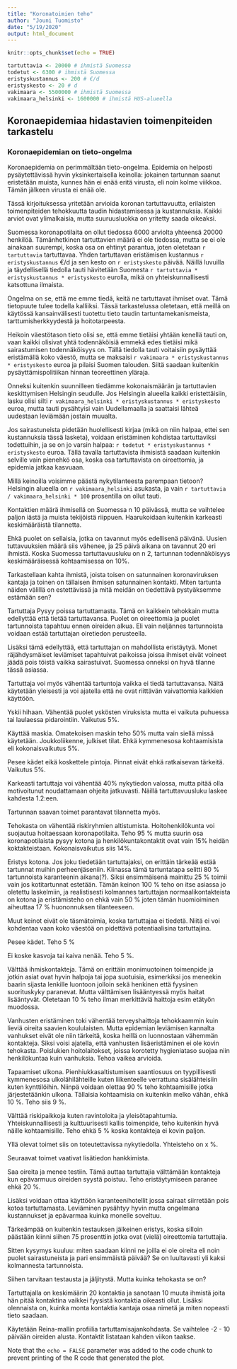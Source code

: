 ```yaml
---
title: "Koronatoimien teho"
author: "Jouni Tuomisto"
date: "5/19/2020"
output: html_document
---
```


```r
knitr::opts_chunk$set(echo = TRUE)

tartuttavia <- 20000 # ihmistä Suomessa
todetut <- 6300 # ihmistä Suomessa
eristyskustannus <- 200 # €/d
eristyskesto <- 20 # d
vakimaara <- 5500000 # ihmistä Suomessa
vakimaara_helsinki <- 1600000 # ihmistä HUS-alueella

```

## Koronaepidemiaa hidastavien toimenpiteiden tarkastelu

### Koronaepidemian on tieto-ongelma

Koronaepidemia on perimmältään tieto-ongelma. Epidemia on helposti pysäytettävissä hyvin yksinkertaisella keinolla: jokainen tartunnan saanut eristetään muista, kunnes hän ei enää eritä virusta, eli noin kolme viikkoa. Tämän jälkeen virusta ei enää ole.

Tässä kirjoituksessa yritetään arvioida koronan tartuttavuutta, erilaisten toimenpiteiden tehokkuutta taudin hidastamisessa ja kustannuksia. Kaikki arviot ovat ylimalkaisia, mutta suuruusluokka on yritetty saada oikeaksi.

Suomessa koronapotilaita on ollut tiedossa 6000 arviolta yhteensä 20000 henkilöä. Tämänhetkinen tartuttavien määrä ei ole tiedossa, mutta se ei ole ainakaan suurempi, koska osa on ehtinyt parantua, joten oletetaan `r tartuttavia` tartuttavaa. Yhden tartuttavan eristämisen kustannus `r eristyskustannus` €/d ja sen kesto on `r eristyskesto` päivää. Näillä luvuilla ja täydellisellä tiedolla tauti hävitetään Suomesta `r tartuttavia * eristyskustannus * eristyskesto` eurolla, mikä on yhteiskunnallisesti katsottuna ilmaista.

Ongelma on se, että me emme tiedä, keitä ne tartuttavat ihmiset ovat. Tämä tietopuute tulee todella kalliiksi. Tässä tarkastelussa oletetaan, että meillä on käytössä kansainvälisesti tuotettu tieto taudin tartuntamekanismeista, tarttumisherkkyydestä ja hoitotarpeesta.

Heikoin väestötason tieto olisi se, että emme tietäisi yhtään kenellä tauti on, vaan kaikki olisivat yhtä todennäköisiä emmekä edes tietäisi mikä sairastumisen todennäköisyys on. Tällä tiedolla tauti voitaisiin pysäyttää eristämällä koko väestö, mutta se maksaisi `r vakimaara * eristyskustannus * eristyskesto` euroa ja pilaisi Suomen talouden. Siitä saadaan kuitenkin pysäyttämispolitiikan hinnan teoreettinen yläraja. 

Onneksi kuitenkin suunnilleen tiedämme kokonaismäärän ja tartuttavien keskittymisen Helsingin seudulle. Jos Helsingin alueella kaikki eristettäisiin, lasku olisi silti `r vakimaara_helsinki * eristyskustannus * eristyskesto` euroa, mutta tauti pysähtyisi vain Uudellamaalla ja saattaisi lähteä uudestaan leviämään jostain muualta.

Jos sairastuneista pidetään huolellisesti kirjaa (mikä on niin halpaa, ettei sen kustannuksia tässä lasketa), voidaan eristäminen kohdistaa tartuttaviksi todettuihin, ja se on jo varsin halpaa: `r todetut * eristyskustannus * eristyskesto` euroa. Tällä tavalla tartuttavista ihmisistä saadaan kuitenkin selville vain pienehkö osa, koska osa tartuttavista on oireettomia, ja epidemia jatkaa kasvuaan.

Millä keinoilla voisimme päästä nykytilanteesta parempaan tietoon? Helsingin alueella on `r vakimaara_helsinki` asukasta, ja vain `r tartuttavia / vakimaara_helsinki * 100` prosentilla on ollut tauti.

Kontaktien määrä ihmisellä on Suomessa n 10 päivässä, mutta se vaihtelee paljon iästä ja muista tekijöistä riippuen. Haarukoidaan kuitenkin karkeasti keskimääräistä tilannetta.

Ehkä puolet on sellaisia, jotka on tavannut myös edellisenä päivänä. Uusien tuttavuuksien määrä siis vähenee, ja 25 päivä aikana on tavannut 20 eri ihmistä. Koska Suomessa tartuttavuusluku on n 2, tartunnan todennäköisyys keskimääräisessä kohtaamisessa on 10%.

Tarkastellaan kahta ihmistä, joista toisen on satunnainen koronaviruksen kantaja ja toinen on tällaisen ihmisen satunnainen kontakti. Miten tartunta näiden välillä on estettävissä ja mitä meidän on tiedettävä pystyäksemme estämään sen?

Tartuttaja
Pysyy poissa tartuttamasta. Tämä on kaikkein tehokkain mutta edellyttää että tietää tartuttavansa. Puolet on oireettomia ja puolet tartunnoista tapahtuu ennen oireiden alkua. Eli vain neljännes tartunnoista voidaan estää tartuttajan oiretiedon perusteella.

Lisäksi tämä edellyttää, että tartuttajan on mahdollista eristäytyä. Monet räjähdysmäiset leviämiset tapahtuivat paikoissa joissa ihmiset eivät voineet jäädä pois töistä vaikka sairastuivat. Suomessa onneksi on hyvä tilanne tässä asiassa.

Tartuttaja voi myös vähentää tartuntoja vaikka ei tiedä tartuttavansa. Näitä käytetään yleisesti ja voi ajatella että ne ovat riittävän vaivattomia kaikkien käyttöön.

Yskii hihaan. Vähentää puolet yskösten viruksista mutta ei vaikuta puhuessa tai laulaessa pidarointiin. Vaikutus 5%.

Käyttää maskia. Omatekoisen maskin teho 50% mutta vain siellä missä käytetään. Joukkoliikenne, julkiset tilat. Ehkä kymmenesosa kohtaamisista eli kokonaisvaikutus 5%.

Pesee kädet eikä koskettele pintoja. Pinnat eivät ehkä ratkaisevan tärkeitä. Vaikutus 5%.

Karkeasti tartuttaja voi vähentää 40% nykytiedon valossa, mutta pitää olla motivoitunut noudattamaan ohjeita jatkuvasti. Näillä tartuttavuusluku laskee kahdesta 1.2:een.

Tartunnan saavan toimet parantavat tilannetta myös.

Tehokasta on vähentää riskiryhmien altistumista.
Hoitohenkilökunta voi suojautua hoitaessaan koronapotilaita. Teho 95 % mutta suurin osa koronapotilaista pysyy kotona ja henkilökuntakontaktit ovat vain 15% heidän koktakteistaan. Kokonaisvaikutus siis 14%.

Eristys kotona. Jos joku tiedetään tartuttajaksi, on erittäin tärkeää estää tartunnat muihin perheenjäseniin. Kiinassa tämä tartuntatapa selitti 80 % tartunnoista karanteenin aikana(?). Siksi ensimmäisenä mainittu 25 % toimii vain jos kotitartunnat estetään. Tämän keinon 100 % teho on itse asiassa jo oletettu laskelmiin, ja realistisesti kolmannes tartuttajan normaalikontakteista on kotona ja eristämisteho on ehkä vain 50 % joten tämän huomioiminen aiheuttaa 17 % huononnuksen tilanteeseen.

Muut keinot eivät ole täsmätoimia, koska tartuttajaa ei tiedetä. Niitä ei voi kohdentaa vaan koko väestöä on pidettävä potentiaalisina tartuttajina.

Pesee kädet. Teho 5 %

Ei koske kasvoja tai kaiva nenää. Teho 5 %.

Välttää ihmiskontakteja. Tämä on erittäin monimuotoinen toimenpide ja jotkin asiat ovat hyvin halpoja tai jopa suotuisia, esimerkiksi jos meneekin baarin sijasta lenkille luontoon jolloin sekä henkinen että fyysinen suorituskyky paranevat. Mutta välttämisen lisääntyessä myös haitat lisääntyvät. Oletetaan 10 % teho ilman merkittäviä haittoja esim etätyön muodossa.

Vanhusten eristäminen toki vähentää terveyshaittoja tehokkaammin kuin lieviä oireita saavien koululaisten. Mutta epidemian leviämisen kannalta vanhukset eivät ole niin tärkeitä, koska heillä on luonnostaan vähemmän kontakteja. Siksi voisi ajatella, että vanhusten lisäeristäminen ei ole kovin tehokasta. Poislukien hoitolaitokset, joissa korotetty hygieniataso suojaa niin henkilökuntaa kuin vanhuksia. Tehoa vaikea arvioida.

Tapaamiset ulkona. Pienhiukkasaltistumisen saantiosuus on tyypillisesti kymmenesosa ulkolähilähteille kuten liikenteelle verrattuna sisälähteisiin kuten kynttilöihin. Niinpä voidaan olettaa 90 % teho kohtaamisille jotka järjestetäänkin ulkona. Tällaisia kohtaamisia on kuitenkin melko vähän, ehkä 10 %. Teho siis 9 %.

Välttää riskipaikkoja kuten ravintoloita ja yleisötapahtumia. Yhteiskunnallisesti ja kulttuurisesti kallis toimenpide, teho kuitenkin hyvä näille kohtaamisille. Teho ehkä 5 % koska kontakteja ei kovin paljon.

Yllä olevat toimet siis on toteutettavissa nykytiedolla. Yhteisteho on x %.

Seuraavat toimet vaativat lisätiedon hankkimista.

Saa oireita ja menee testiin. Tämä auttaa tartuttajia välttämään kontakteja kun epävarmuus oireiden syystä poistuu. Teho eristäytymiseen paranee ehkä 20 %.

Lisäksi voidaan ottaa käyttöön karanteenihotellit jossa sairaat siirretään pois kotoa tartuttamasta. Leviäminen pysähtyy hyvin mutta ongelmana kustannukset ja epävarmaa kuinka monelle soveltuu.

Tärkeämpää on kuitenkin testauksen jälkeinen eristys, koska silloin päästään kiinni siihen 75 prosenttiin jotka ovat (vielä) oireettomia tartuttajia.

Sitten kysymys kuuluu: miten saadaan kiinni ne joilla ei ole oireita eli noin puolet sairastuneista ja pari ensimmäistä päivää? Se on luultavasti yli kaksi kolmannesta tartunnoista.

Siihen tarvitaan testausta ja jäljitystä. Mutta kuinka tehokasta se on? 

Tartuttajalla on keskimäärin 20 kontaktia ja sanotaan 10 muuta ihmistä joita hän pitää kontaktina vaikkei fyysistä kontaktia oikeasti ollut. Lisäksi olennaista on, kuinka monta kontaktia kantaja osaa nimetä ja miten nopeasti tieto saadaan.

Käytetään Reina-mallin profiilia tartuttamisajankohdasta. Se vaihtelee -2 - 10 päivään oireiden alusta. Kontaktit listataan kahden viikon taakse.



Note that the `echo = FALSE` parameter was added to the code chunk to prevent printing of the R code that generated the plot.
